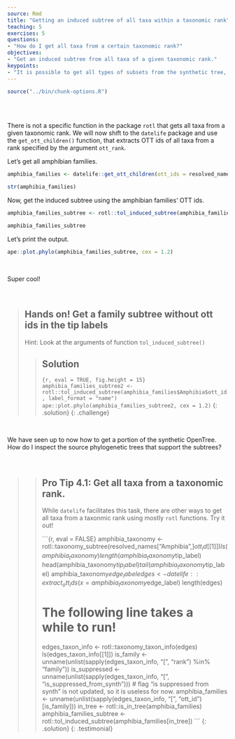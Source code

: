 ```yaml
---
source: Rmd
title: "Getting an induced subtree of all taxa within a taxonomic rank"
teaching: 5
exercises: 5
questions:
- "How do I get all taxa from a certain taxonomic rank?"
objectives:
- "Get an induced subtree from all taxa of a given taxonomic rank."
keypoints:
- "It is possible to get all types of subsets from the synthetic tree, as long as you can get the OTT ids!"
---
```

```r
source("../bin/chunk-options.R")
```
<br/>
<br/>

There is not a specific function in the package `rotl` that gets all taxa from a given taxonomic rank.
We will now shift to the `datelife` package and use the `get_ott_children()` function, that extracts OTT ids of all taxa from a rank specified by the argument `ott_rank`.

Let's get all amphibian families.

```r
amphibia_families <- datelife::get_ott_children(ott_ids = resolved_names["Amphibia",]$ott_id, ott_rank = "family")
```
```r
str(amphibia_families)
```
Now, get the induced subtree using the amphibian families' OTT ids.
```r
amphibia_families_subtree <- rotl::tol_induced_subtree(amphibia_families$Amphibia$ott_id)
```
```r
amphibia_families_subtree
```

Let's print the output.

```r
ape::plot.phylo(amphibia_families_subtree, cex = 1.2)
```
<br/>

Super cool!

<br/>


> ## Hands on! Get a family subtree without ott ids in the tip labels
>
> Hint: Look at the arguments of function `tol_induced_subtree()`
>
> > ## Solution
> >
> > ```{r, eval = TRUE, fig.height = 15}
> > amphibia_families_subtree2 <- rotl::tol_induced_subtree(amphibia_families$Amphibia$ott_id, label_format = "name")
> > ape::plot.phylo(amphibia_families_subtree2, cex = 1.2)
> > ```
> {: .solution}
{: .challenge}

<br/>

We have seen up to now how to get a portion of the synthetic OpenTree. How do I inspect the source phylogenetic trees that support the subtrees?

<br/>

> > ## Pro Tip 4.1: Get all taxa from a taxonomic rank.
> >
> > While `datelife` facilitates this task, there are other ways to get all taxa from a taxonmic rank using mostly `rotl` functions. Try it out!
> >
> >
> > ```{r, eval = FALSE}
> > amphibia_taxonomy <- rotl::taxonomy_subtree(resolved_names["Amphibia",]$ott_id[[1]])
> > ls(amphibia_taxonomy)
> > length(amphibia_taxonomy$tip_label)
> > head(amphibia_taxonomy$tip_label)
> > tail(amphibia_taxonomy$tip_label)
> > amphibia_taxonomy$edge_label
> > edges <- datelife::extract_ott_ids(x=amphibia_taxonomy$edge_label)
> > length(edges)
> >
> > # The following line takes a while to run!
> >
> > edges_taxon_info <- rotl::taxonomy_taxon_info(edges)
> > ls(edges_taxon_info[[1]])
> > is_family <- unname(unlist(sapply(edges_taxon_info, "[", "rank") %in% "family"))
> > is_suppressed <- unname(unlist(sapply(edges_taxon_info, "[", "is_suppressed_from_synth")))
> > # flag "is suppressed from synth" is not updated, so it is useless for now.
> > amphibia_families <- unname(unlist(sapply(edges_taxon_info, "[", "ott_id")[is_family]))
> > in_tree <- rotl::is_in_tree(amphibia_families)
> > amphibia_families_subtree <- rotl::tol_induced_subtree(amphibia_families[in_tree])
> > ```
> {: .solution}
{: .testimonial}


<br/>
